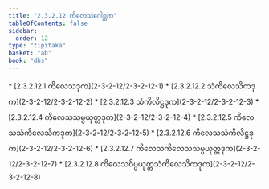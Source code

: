 ```yaml
---
title: "2.3.2.12 ကိလေသဂေါစ္ဆက"
tableOfContents: false
sidebar:
  order: 12
type: "tipitaka"
basket: "ab"
book: "dhs"
---
```



<DynamicBreadcrumb />



<TableOfContents book="dhs" section="2.3.2.12">
* [2.3.2.12.1 ကိလေသဒုက](2-3-2-12/2-3-2-12-1)
* [2.3.2.12.2 သံကိလေသိကဒုက](2-3-2-12/2-3-2-12-2)
* [2.3.2.12.3 သံကိလိဋ္ဌဒုက](2-3-2-12/2-3-2-12-3)
* [2.3.2.12.4 ကိလေသသမ္ပယုတ္တဒုက](2-3-2-12/2-3-2-12-4)
* [2.3.2.12.5 ကိလေသသံကိလေသိကဒုက](2-3-2-12/2-3-2-12-5)
* [2.3.2.12.6 ကိလေသသံကိလိဋ္ဌဒုက](2-3-2-12/2-3-2-12-6)
* [2.3.2.12.7 ကိလေသကိလေသသမ္ပယုတ္တဒုက](2-3-2-12/2-3-2-12-7)
* [2.3.2.12.8 ကိလေသဝိပ္ပယုတ္တသံကိလေသိကဒုက](2-3-2-12/2-3-2-12-8)
</TableOfContents>